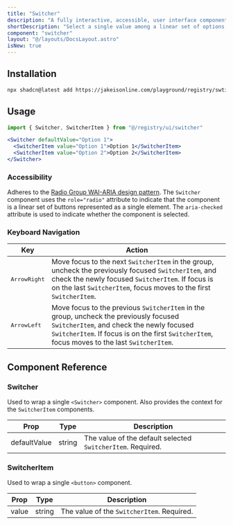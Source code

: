 ```yaml
---
title: "Switcher"
description: "A fully interactive, accessible, user interface component allowing users to select a single value among a linear set of options."
shortDescription: "Select a single value among a linear set of options."
component: "switcher"
layout: "@/layouts/DocsLayout.astro"
isNew: true
---
```



<ExampleComponentWithCode name="switcher" client:load />

## Installation

```bash
npx shadcn@latest add https://jakeisonline.com/playground/registry/swticher.json
```

## Usage

```jsx
import { Switcher, SwitcherItem } from "@/registry/ui/switcher"
```

```jsx
<Switcher defaultValue="Option 1">
  <SwitcherItem value="Option 1">Option 1</SwitcherItem>
  <SwitcherItem value="Option 2">Option 2</SwitcherItem>
</Switcher>
```

### Accessibility

Adheres to the [Radio Group WAI-ARIA design pattern](https://www.w3.org/WAI/ARIA/apg/patterns/radio/). The `Switcher` component uses the `role="radio"` attribute to indicate that the component is a linear set of buttons represented as a single element. The `aria-checked` attribute is used to indicate whether the component is selected.

### Keyboard Navigation

| Key                   | Action                                                                                                                                                                                                                              |
| --------------------- | ----------------------------------------------------------------------------------------------------------------------------------------------------------------------------------------------------------------------------------- |
| <kbd>ArrowRight</kbd> | Move focus to the next `SwitcherItem` in the group, uncheck the previously focused `SwitcherItem`, and check the newly focused `SwitcherItem`. If focus is on the last `SwitcherItem`, focus moves to the first `SwitcherItem`.     |
| <kbd>ArrowLeft</kbd>  | Move focus to the previous `SwitcherItem` in the group, uncheck the previously focused `SwitcherItem`, and check the newly focused `SwitcherItem`. If focus is on the first `SwitcherItem`, focus moves to the last `SwitcherItem`. |

## Component Reference

### Switcher

Used to wrap a single `<Switcher>` component. Also provides the context for the `SwitcherItem` components.

| Prop         | Type   | Description                                                 |
| ------------ | ------ | ----------------------------------------------------------- |
| defaultValue | string | The value of the default selected `SwitcherItem`. Required. |

### SwitcherItem

Used to wrap a single `<button>` component.

| Prop  | Type   | Description                                |
| ----- | ------ | ------------------------------------------ |
| value | string | The value of the `SwitcherItem`. Required. |
